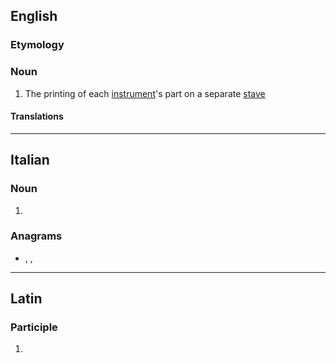 ==English==

===Etymology===
{{etyl|it|en}}

===Noun===
{{en-noun|-}}

# {{lb|en|music}} The printing of each [[instrument]]'s part on a separate [[stave]]

====Translations====
{{trans-see|score (music)|score}}

----

==Italian==

===Noun===
{{head|it|noun form|g=f}}

# {{plural of|it|partitura}}

===Anagrams===
* {{l|it|pitturare}}, {{l|it|pitturerà}}, {{l|it|reputarti}}

----

==Latin==

===Participle===
{{la-part-form|partītūre}}

# {{inflection of|la|partītūrus||voc|m|s}}